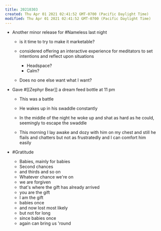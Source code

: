 ```yaml
---
title: 20210303
created: Thu Apr 01 2021 02:41:52 GMT-0700 (Pacific Daylight Time)
modified: Thu Apr 01 2021 02:41:52 GMT-0700 (Pacific Daylight Time)
---
```

- Another minor release for #Nameless last night

    - is it time to try to make it marketable?
    - considered offering an interactive experience for meditators to set intentions and reflect upon situations

        - Headspace?
        - Calm?
    - Does no one else want what I want?

- Gave #[[Zephyr Bear]] a dream feed bottle at 11 pm

    - This was a battle

    - He wakes up in his swaddle constantly

    - In the middle of the night he woke up and shat as hard as he could, seemingly to escape the swaddle

    - This morning I lay awake and dozy with him on my chest and still he flails and chatters but not as frustratedly and I can comfort him easily

- #Gratitude
    - Babies, mainly for babies
    - Second chances
    - and thirds and so on
    - Whatever chance we're on
    - we are forgiven
    - that's where the gift has already arrived
    - you are the gift
    - I am the gift
    - babies once
    - and now lost most likely
    - but not for long
    - since babies once
    - again can bring us 'round
